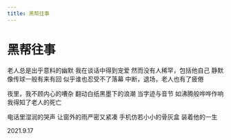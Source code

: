 ```yaml
---
title: 黑帮往事
---
```


<div style={{ textAlign: "center" }}>

# 黑帮往事

<div style={{ whiteSpace: "pre-line"}}>

老人总是出乎意料的幽默
我在谈话中得到宠爱
然而没有人稀罕，包括他自己
静默像传球一般有来有回
似乎谁也忍受不了落幕
中断，退场，老人也有了疲倦

夜里，我不顾内心的嘈杂
翻动白纸黑墨下的浪潮
当字迹与音节
如沸腾般哗哗作响
我得知了老人的死亡

电话里湿润的哭声
让窗外的雨严密又紧凑
手机仿若小小的骨灰盒
装着他的一生

2021.9.17

</div>
</div>
